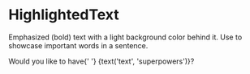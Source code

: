 

<Meta
  title="Core|Atoms/HighlightedText"
  component={HighlightedText}
  decorators={[withKnobs]}
/>

# HighlightedText

<StoryStatus status="ready" />

Emphasized (bold) text with a light background color behind it. Use to
showcase important words in a sentence.

<Preview>
  <Story name="HighlightedText">
    <p className={styles.paragraph}>
      Would you like to have{' '}
      <HighlightedText>{text('text', 'superpowers')}</HighlightedText>?
    </p>
  </Story>
</Preview>
